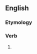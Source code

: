 ==English==

===Etymology===
{{suffix|contain|eth|lang=en}}

===Verb===
{{head|en|verb form}}

# {{en-archaic third-person singular of|contain}}